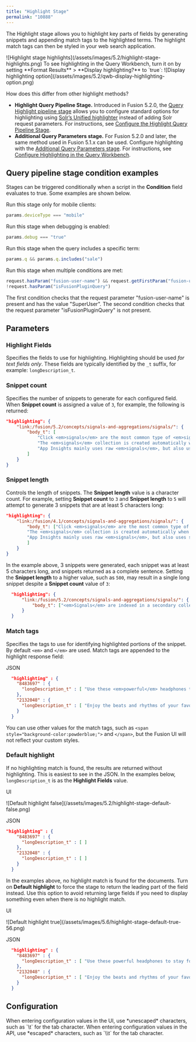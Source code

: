 ```yaml
---
title: "Highlight Stage"
permalink: "10888"
---
```


The Highlight stage allows you to highlight key parts of fields by generating snippets and appending match tags to the highlighted terms. The highlight match tags can then be styled in your web search application.

<Frame>![Highlight stage highlights](/assets/images/5.2/highlight-stage-highlights.png)</Frame>

<Note>
To see highlighting in the Query Workbench, turn it on by setting **Format Results** > **Display highlighting?** to `true`:

<Frame>![Display highlighting option](/assets/images/5.2/qwb-display-highlighting-option.png)</Frame>
</Note>

How does this differ from other highlight methods?

* **Highlight Query Pipeline Stage.** Introduced in Fusion 5.2.0, the [Query Highlight pipeline stage](/fusion/5.9/10888/highlight-stage) allows you to configure standard options for highlighting using [Solr’s Unified highlighter](https://solr.apache.org/guide/8_6/highlighting.html#the-unified-highlighter) instead of adding Solr request parameters. For instructions, see [Configure the Highlight Query Pipeline Stage](/how-to/3296/configure-the-highlight-query-pipeline-stage).
* **Additional Query Parameters stage.** For Fusion 5.2.0 and later, the same method used in Fusion 5.1.x can be used. Configure highlighting with the [Additional Query Parameters stage](/fusion/5.9/294/set-query-params-stage.asciidoc). For instructions, see [Configure Highlighting in the Query Workbench](/how-to/693/configure-highlighting-in-the-query-workbench).

## Query pipeline stage condition examples

Stages can be triggered conditionally when a script in the **Condition** field evaluates to true.
Some examples are shown below.

Run this stage only for mobile clients:

```js
params.deviceType === "mobile"
```

Run this stage when debugging is enabled:

```js
params.debug === "true"
```

Run this stage when the query includes a specific term:

```js
params.q && params.q.includes("sale")
```

Run this stage when multiple conditions are met:

```js
request.hasParam("fusion-user-name") && request.getFirstParam("fusion-user-name").equals("SuperUser");
!request.hasParam("isFusionPluginQuery")
```

The first condition checks that the request parameter "fusion-user-name" is present and has the value "SuperUser".
The second condition checks that the request parameter "isFusionPluginQuery" is not present.

## Parameters

### Highlight Fields

Specifies the fields to use for highlighting. Highlighting should be used *for text fields only*. These fields are typically identified by the `_t` suffix, for example: `longDescription_t`.

### Snippet count

Specifies the number of snippets to generate for each configured field. When **Snippet count** is assigned a value of `3`, for example, the following is returned:

```json
"highlighting": {
    "link:/fusion/5.2/concepts/signals-and-aggregations/signals/": {
        "body_t": [
            "Click <em>signals</em> are the most common type of <em>signals</em> as this is the most common action a user takes with an item. ", // 1
            "The <em>signals</em> collection is created automatically when <em>signals</em> are enabled for the primary collection. ", // 2
            "App Insights mainly uses raw <em>signals</em>, but also uses some aggregated <em>signals</em>. " // 3
        ]
    }
}
```

### Snippet length

Controls the length of snippets. The **Snippet length** value is a character count. For example, setting **Snippet count** to `3` and **Snippet length** to `5` will attempt to generate 3 snippets that are at least 5 characters long:

```json
"highlighting": {
    "link:/fusion/4.1/concepts/signals-and-aggregations/signals/": {
        "body_t": ["Click <em>signals</em> are the most common type of <em>signals</em> as this is the most common action a user takes with an item. ", // 1
        "The <em>signals</em> collection is created automatically when <em>signals</em> are enabled for the primary collection. ",  // 2
        "App Insights mainly uses raw <em>signals</em>, but also uses some aggregated <em>signals</em>. " // 3
        ]
    }
}
```

In the example above, 3 snippets were generated, each snippet was at least 5 characters long, and snippets returned as a complete sentence. Setting the **Snippet length** to a higher value, such as `500`, may result in a single long snippet despite a **Snippet count** value of `3`:

```json
  "highlighting": {
      "link:/fusion/5.2/concepts/signals-and-aggregations/signals/": {
          "body_t": ["<em>Signals</em> are indexed in a secondary collection which is linked to the primary collection by the naming convention <primarycollectionname>_signals. So, if your main collection is named products, the associated <em>signals</em> collection is named products_signals. The <em>signals</em> collection is created automatically when <em>signals</em> are enabled for the primary collection. <em>Signals</em> are enabled by default whenever a new collection is created. <em>Signals</em> are indexed just like ordinary documents. The <em>signals</em> collection can be searched like any other collection, for example by using the Query Workbench with the <em>signals</em> collection selected. App Insights provides visualizations and reports with which to analyze your <em>signals</em>. App Insights mainly uses raw <em>signals</em>, but also uses some aggregated <em>signals</em>. Currently only the signal types Request, Response and Click are supported within the App Insights dashboards. See the descriptions of <em>signals</em> types and structure for more information. "]
      }
  }
```

### Match tags

Specifies the tags to use for identifying highlighted portions of the snippet. By default `<em>` and `</em>` are used. Match tags are appended to the highlight response field:

JSON

```json
  "highlighting" : {
    "8483697" : {
      "longDescription_t" : [ "Use these <em>powerful</em> headphones to stay focused on the music and help tune out background noise." ]
    },
    "2132048" : {
      "longDescription_t" : [ "Enjoy the beats and rhythms of your favorite music with these stylish over-the-ear headphones that feature 40mm drivers for clear and <em>powerful</em> sound. " ]
    }
  }
```

You can use other values for the match tags, such as `<span style="background-color:powderblue;">` and `</span>`, but the Fusion UI will not reflect your custom styles.

### Default highlight

If no highlighting match is found, the results are returned without highlighting. This is easiest to see in the JSON. In the examples below, `longDescription_t` is as the **Highlight Fields** value.

UI

<Frame>![Default highlight false](/assets/images/5.2/highlight-stage-default-false.png)</Frame>

JSON

```json
"highlighting" : {
    "8483697" : {
      "longDescription_t" : [ ]
    },
    "2132048" : {
      "longDescription_t" : [ ]
    }
  }
```

In the examples above, no highlight match is found for the documents. Turn on **Default highlight** to force the stage to return the leading part of the field instead. Use this option to avoid returning large fields if you need to display something even when there is no highlight match.

UI

<Frame>![Default highlight true](/assets/images/5.6/highlight-stage-default-true-56.png)</Frame>

JSON

```json
  "highlighting" : {
    "8483697" : {
      "longDescription_t" : [ "Use these powerful headphones to stay focused on the music and help tune out background noise." ]
    },
    "2132048" : {
      "longDescription_t" : [ "Enjoy the beats and rhythms of your favorite music with these stylish over-the-ear headphones that feature 40mm drivers for clear and powerful sound. " ]
    }
  }
```

## Configuration

<Tip>
When entering configuration values in the UI, use *unescaped* characters, such as `\t` for the tab character. When entering configuration values in the API, use *escaped* characters, such as `\\t` for the tab character.
</Tip>




<SchemaParamFields schema={schema}/>
